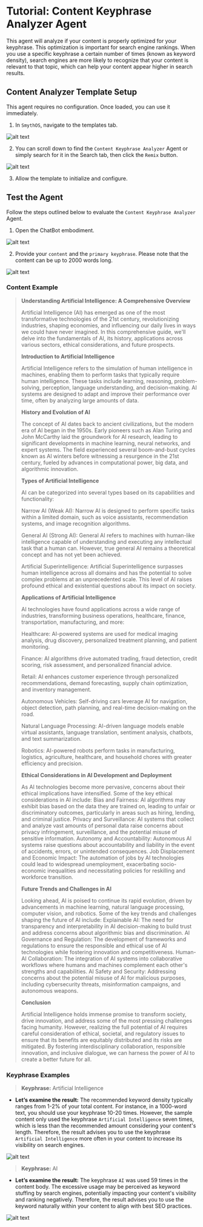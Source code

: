 # Tutorial: Content Keyphrase Analyzer Agent

This agent will analyze if your content is properly optimized for your keyphrase. This optimization is important for search engine rankings. When you use a specific keyphrase a certain number of times (known as keyword density), search engines are more likely to recognize that your content is relevant to that topic, which can help your content appear higher in search results.

<Youtube videoId="izIPFZzETnA" title="SmythOS -  Content Keyphrase Analyzer Agent" />

## Content Analyzer Template Setup

This agent requires no configuration. Once loaded, you can use it immediately.

1. In `SmythOS`, navigate to the templates tab.

<Image src="/img/keyword_analyzer_agent/Image 1.png" alt="alt text" /> 

2. You can scroll down to find the `Content Keyphrase Analyzer` Agent  or simply search for it in the Search tab, then click the `Remix` button.

<Image src="/img/keyword_analyzer_agent/Image 2.png" alt="alt text" />

3. Allow the template to initialize and configure. 

## Test the Agent

Follow the steps outlined below to evaluate the `Content Keyphrase Analyzer` Agent.

1. Open the ChatBot embodiment.

<Image src="/img/keyword_analyzer_agent/Image 4.png" alt="alt text" />

2. Provide your `content` and the `primary keyphrase`. Please note that the content can be up to 2000 words long. 

<Image src="/img/keyword_analyzer_agent/Image 5.png" alt="alt text" />

### Content Example

>**Understanding Artificial Intelligence: A Comprehensive Overview**
>
>Artificial Intelligence (AI) has emerged as one of the most transformative technologies of the 21st century, revolutionizing industries, shaping economies, and influencing our daily lives in ways we could have never imagined. In this comprehensive guide, we'll delve into the fundamentals of AI, its history, applications across various sectors, ethical considerations, and future prospects.
>
>**Introduction to Artificial Intelligence**
>
>Artificial Intelligence refers to the simulation of human intelligence in machines, enabling them to perform tasks that typically require human intelligence. These tasks include learning, reasoning, problem-solving, perception, language understanding, and decision-making. AI systems are designed to adapt and improve their performance over time, often by analyzing large amounts of data.
>
>**History and Evolution of AI**
>
>The concept of AI dates back to ancient civilizations, but the modern era of AI began in the 1950s. Early pioneers such as Alan Turing and John McCarthy laid the groundwork for AI research, leading to significant developments in machine learning, neural networks, and expert systems. The field experienced several boom-and-bust cycles known as AI winters before witnessing a resurgence in the 21st century, fueled by advances in computational power, big data, and algorithmic innovation.
>
>**Types of Artificial Intelligence**
>
>AI can be categorized into several types based on its capabilities and functionality:
>
>Narrow AI (Weak AI): Narrow AI is designed to perform specific tasks within a limited domain, such as voice assistants, recommendation systems, and image recognition algorithms.
>
>General AI (Strong AI): General AI refers to machines with human-like intelligence capable of understanding and executing any intellectual task that a human can. However, true general AI remains a theoretical concept and has not yet been achieved.
>
>Artificial Superintelligence: Artificial Superintelligence surpasses human intelligence across all domains and has the potential to solve complex problems at an unprecedented scale. This level of AI raises profound ethical and existential questions about its impact on society.
>
>**Applications of Artificial Intelligence**
>
>AI technologies have found applications across a wide range of industries, transforming business operations, healthcare, finance, transportation, manufacturing, and more:
>
>Healthcare: AI-powered systems are used for medical imaging analysis, drug discovery, personalized treatment planning, and patient monitoring.
>
>Finance: AI algorithms drive automated trading, fraud detection, credit scoring, risk assessment, and personalized financial advice.
>
>Retail: AI enhances customer experience through personalized recommendations, demand forecasting, supply chain optimization, and inventory management.
>
>Autonomous Vehicles: Self-driving cars leverage AI for navigation, object detection, path planning, and real-time decision-making on the road.
>
>Natural Language Processing: AI-driven language models enable virtual assistants, language translation, sentiment analysis, chatbots, and text summarization.
>
>Robotics: AI-powered robots perform tasks in manufacturing, logistics, agriculture, healthcare, and household chores with greater efficiency and precision.
>
>**Ethical Considerations in AI Development and Deployment**
>
>As AI technologies become more pervasive, concerns about their ethical implications have intensified. Some of the key ethical considerations in AI include:
>Bias and Fairness: AI algorithms may exhibit bias based on the data they are trained on, leading to unfair or discriminatory outcomes, particularly in areas such as hiring, lending, and criminal justice.
>Privacy and Surveillance: AI systems that collect and analyze vast amounts of personal data raise concerns about privacy infringement, surveillance, and the potential misuse of sensitive information.
>Autonomy and Accountability: Autonomous AI systems raise questions about accountability and liability in the event of accidents, errors, or unintended consequences.
>Job Displacement and Economic Impact: The automation of jobs by AI technologies could lead to widespread unemployment, exacerbating socio-economic inequalities and necessitating policies for reskilling and workforce transition.
>
>**Future Trends and Challenges in AI**
>
>Looking ahead, AI is poised to continue its rapid evolution, driven by advancements in machine learning, natural language processing, computer vision, and robotics. Some of the key trends and challenges shaping the future of AI include:
>Explainable AI: The need for transparency and interpretability in AI decision-making to build trust and address concerns about algorithmic bias and discrimination.
>AI Governance and Regulation: The development of frameworks and regulations to ensure the responsible and ethical use of AI technologies while fostering innovation and competitiveness.
>Human-AI Collaboration: The integration of AI systems into collaborative workflows where humans and machines complement each other's strengths and capabilities.
>AI Safety and Security: Addressing concerns about the potential misuse of AI for malicious purposes, including cybersecurity threats, misinformation campaigns, and autonomous weapons.
>
>**Conclusion**
>
>Artificial Intelligence holds immense promise to transform society, drive innovation, and address some of the most pressing challenges facing humanity. However, realizing the full potential of AI requires careful consideration of ethical, societal, and regulatory issues to ensure that its benefits are equitably distributed and its risks are mitigated. By fostering interdisciplinary collaboration, responsible innovation, and inclusive dialogue, we can harness the power of AI to create a better future for all.

### Keyphrase Examples

> **Keyphrase:** Artificial Intelligence
- **Let’s examine the result:** The recommended keyword density typically ranges from 1-2% of your total content. For instance, in a 1000-word text, you should use your keyphrase 10-20 times. However, the sample content only used the keyphrase `Artificial Intelligence` seven times, which is less than the recommended amount considering your content's length. Therefore, the result advises you to use the keyphrase `Artificial Intelligence` more often in your content to increase its visibility on search engines.

<Image src="/img/keyword_analyzer_agent/Image 6.png" alt="alt text" />

> **Keyphrase:** AI
- **Let’s examine the result:** The keyphrase `AI` was used 59 times in the content body. The excessive usage may be perceived as keyword stuffing by search engines, potentially impacting your content's visibility and ranking negatively. Therefore, the result advises you to use the keyword naturally within your content to align with best SEO practices.

<Image src="/img/keyword_analyzer_agent/Image 7.png" alt="alt text" />



